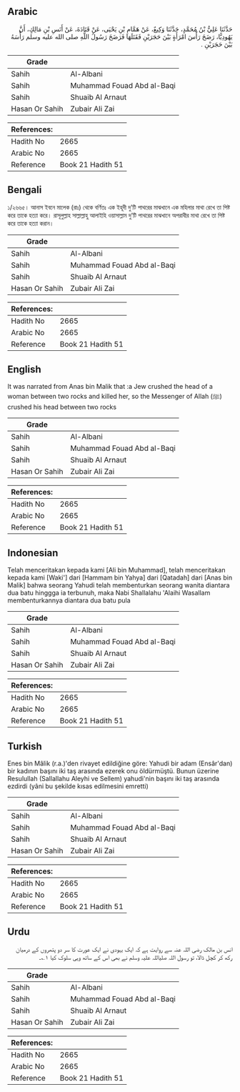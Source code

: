 ## Arabic


<div dir="rtl" lang="ar" style={{fontSize:'larger',backgroundColor:'#f8f9fa',padding:20}}>
حَدَّثَنَا عَلِيُّ بْنُ مُحَمَّدٍ، حَدَّثَنَا وَكِيعٌ، عَنْ هَمَّامِ بْنِ يَحْيَى، عَنْ قَتَادَةَ، عَنْ أَنَسِ بْنِ مَالِكٍ، أَنَّ يَهُودِيًّا، رَضَخَ رَأْسَ امْرَأَةٍ بَيْنَ حَجَرَيْنِ فَقَتَلَهَا فَرَضَخَ رَسُولُ اللَّهِ صلى الله عليه وسلم رَأْسَهُ بَيْنَ حَجَرَيْنِ ‏.‏
</div>
<div style={{backgroundColor:'#f8f9fa',padding:20, marginBottom: 10}}><table> <thead> <tr> <th>Grade</th> <th></th> </tr> </thead> <tbody> <tr><td>Sahih</td><td>Al-Albani</td></tr><tr><td>Sahih</td><td>Muhammad Fouad Abd al-Baqi</td></tr><tr><td>Sahih</td><td>Shuaib Al Arnaut</td></tr><tr><td>Hasan Or Sahih</td><td>Zubair Ali Zai</td></tr></tbody></table><table> <thead> <tr> <th>References:</th> <th></th> </tr> </thead> <tbody><tr><td>Hadith No</td><td>2665</td></tr><tr><td>Arabic No</td><td>2665</td></tr><tr><td>Reference</td><td>Book 21 Hadith 51</td></tr></tbody></table></div>

## Bengali


<div dir="ltr" lang="bn" style={{fontSize:'larger',backgroundColor:'#f8f9fa',padding:20}}>
১/২৬৬৫। আনাস ইবনে মালেক (রাঃ) থেকে বর্ণিতঃ এক ইহূদী দু’টি পাথরের মাঝখানে এক মহিলার মাথা রেখে তা পিষ্ট করে তাকে হত্যা করে। রাসূলুল্লাহ সাল্লাল্লাহু আলাইহি ওয়াসাল্লাম দু’টি পাথরের মাঝখানে অপরাধীর মাথা রেখে তা পিষ্ট করে তাকে হত্যা করান।
</div>
<div style={{backgroundColor:'#f8f9fa',padding:20, marginBottom: 10}}><table> <thead> <tr> <th>Grade</th> <th></th> </tr> </thead> <tbody> <tr><td>Sahih</td><td>Al-Albani</td></tr><tr><td>Sahih</td><td>Muhammad Fouad Abd al-Baqi</td></tr><tr><td>Sahih</td><td>Shuaib Al Arnaut</td></tr><tr><td>Hasan Or Sahih</td><td>Zubair Ali Zai</td></tr></tbody></table><table> <thead> <tr> <th>References:</th> <th></th> </tr> </thead> <tbody><tr><td>Hadith No</td><td>2665</td></tr><tr><td>Arabic No</td><td>2665</td></tr><tr><td>Reference</td><td>Book 21 Hadith 51</td></tr></tbody></table></div>

## English


<div dir="ltr" lang="en" style={{fontSize:'larger',backgroundColor:'#f8f9fa',padding:20}}>
It was narrated from Anas bin Malik that :a Jew crushed the head of a woman between two rocks and killed her, so the Messenger of Allah (ﷺ) crushed his head between two rocks
</div>
<div style={{backgroundColor:'#f8f9fa',padding:20, marginBottom: 10}}><table> <thead> <tr> <th>Grade</th> <th></th> </tr> </thead> <tbody> <tr><td>Sahih</td><td>Al-Albani</td></tr><tr><td>Sahih</td><td>Muhammad Fouad Abd al-Baqi</td></tr><tr><td>Sahih</td><td>Shuaib Al Arnaut</td></tr><tr><td>Hasan Or Sahih</td><td>Zubair Ali Zai</td></tr></tbody></table><table> <thead> <tr> <th>References:</th> <th></th> </tr> </thead> <tbody><tr><td>Hadith No</td><td>2665</td></tr><tr><td>Arabic No</td><td>2665</td></tr><tr><td>Reference</td><td>Book 21 Hadith 51</td></tr></tbody></table></div>

## Indonesian


<div dir="ltr" lang="id" style={{fontSize:'larger',backgroundColor:'#f8f9fa',padding:20}}>
Telah menceritakan kepada kami [Ali bin Muhammad], telah menceritakan kepada kami [Waki'] dari [Hammam bin Yahya] dari [Qatadah] dari [Anas bin Malik] bahwa seorang Yahudi telah membenturkan seorang wanita diantara dua batu hinggga ia terbunuh, maka Nabi Shallalahu 'Alaihi Wasallam membenturkannya diantara dua batu pula
</div>
<div style={{backgroundColor:'#f8f9fa',padding:20, marginBottom: 10}}><table> <thead> <tr> <th>Grade</th> <th></th> </tr> </thead> <tbody> <tr><td>Sahih</td><td>Al-Albani</td></tr><tr><td>Sahih</td><td>Muhammad Fouad Abd al-Baqi</td></tr><tr><td>Sahih</td><td>Shuaib Al Arnaut</td></tr><tr><td>Hasan Or Sahih</td><td>Zubair Ali Zai</td></tr></tbody></table><table> <thead> <tr> <th>References:</th> <th></th> </tr> </thead> <tbody><tr><td>Hadith No</td><td>2665</td></tr><tr><td>Arabic No</td><td>2665</td></tr><tr><td>Reference</td><td>Book 21 Hadith 51</td></tr></tbody></table></div>

## Turkish


<div dir="ltr" lang="tr" style={{fontSize:'larger',backgroundColor:'#f8f9fa',padding:20}}>
Enes bin Mâlik (r.a.)'den rivayet edildiğine göre: Yahudi bir adam (Ensâr'dan) bir kadının başını iki taş arasında ezerek onu öldürmüştü. Bunun üzerine Resulullah (Sallallahu Aleyhi ve Sellem) yahudi'nin başını iki taş arasında ezdirdi (yâni bu şekilde kısas edilmesini emretti)
</div>
<div style={{backgroundColor:'#f8f9fa',padding:20, marginBottom: 10}}><table> <thead> <tr> <th>Grade</th> <th></th> </tr> </thead> <tbody> <tr><td>Sahih</td><td>Al-Albani</td></tr><tr><td>Sahih</td><td>Muhammad Fouad Abd al-Baqi</td></tr><tr><td>Sahih</td><td>Shuaib Al Arnaut</td></tr><tr><td>Hasan Or Sahih</td><td>Zubair Ali Zai</td></tr></tbody></table><table> <thead> <tr> <th>References:</th> <th></th> </tr> </thead> <tbody><tr><td>Hadith No</td><td>2665</td></tr><tr><td>Arabic No</td><td>2665</td></tr><tr><td>Reference</td><td>Book 21 Hadith 51</td></tr></tbody></table></div>

## Urdu


<div dir="rtl" lang="ur" style={{fontSize:'larger',backgroundColor:'#f8f9fa',padding:20}}>
انس بن مالک رضی اللہ عنہ سے روایت ہے کہ ایک یہودی نے ایک عورت کا سر دو پتھروں کے درمیان رکھ کر کچل ڈالا، تو رسول اللہ صلیاللہ علیہ وسلم نے بھی اس کے ساتھ وہی سلوک کیا ۱؎۔
</div>
<div style={{backgroundColor:'#f8f9fa',padding:20, marginBottom: 10}}><table> <thead> <tr> <th>Grade</th> <th></th> </tr> </thead> <tbody> <tr><td>Sahih</td><td>Al-Albani</td></tr><tr><td>Sahih</td><td>Muhammad Fouad Abd al-Baqi</td></tr><tr><td>Sahih</td><td>Shuaib Al Arnaut</td></tr><tr><td>Hasan Or Sahih</td><td>Zubair Ali Zai</td></tr></tbody></table><table> <thead> <tr> <th>References:</th> <th></th> </tr> </thead> <tbody><tr><td>Hadith No</td><td>2665</td></tr><tr><td>Arabic No</td><td>2665</td></tr><tr><td>Reference</td><td>Book 21 Hadith 51</td></tr></tbody></table></div>